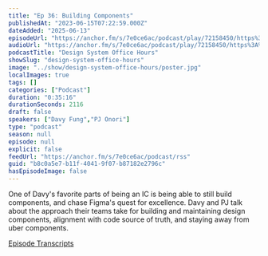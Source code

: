 ```yaml
---
title: "Ep 36: Building Components"
publishedAt: "2023-06-15T07:22:59.000Z"
dateAdded: "2025-06-13"
episodeUrl: "https://anchor.fm/s/7e0ce6ac/podcast/play/72158450/https%3A%2F%2Fd3ctxlq1ktw2nl.cloudfront.net%2Fstaging%2F2023-5-15%2F54e6baa9-0147-a739-f653-6ab5be727743.mp3"
audioUrl: "https://anchor.fm/s/7e0ce6ac/podcast/play/72158450/https%3A%2F%2Fd3ctxlq1ktw2nl.cloudfront.net%2Fstaging%2F2023-5-15%2F54e6baa9-0147-a739-f653-6ab5be727743.mp3"
podcastTitle: "Design System Office Hours"
showSlug: "design-system-office-hours"
image: "../show/design-system-office-hours/poster.jpg"
localImages: true
tags: []
categories: ["Podcast"]
duration: "0:35:16"
durationSeconds: 2116
draft: false
speakers: ["Davy Fung","PJ Onori"]
type: "podcast"
season: null
episode: null
explicit: false
feedUrl: "https://anchor.fm/s/7e0ce6ac/podcast/rss"
guid: "b8c0a5e7-b11f-4041-9f07-b87182e2796c"
hasEpisodeImage: false
---
```

One of Davy's favorite parts of being an IC is being able to still build components, and chase Figma's quest for excellence. Davy and PJ talk about the approach their teams take for building and maintaining design components, alignment with code source of truth, and staying away from uber components.

[⁠Episode Transcripts⁠](https://docs.google.com/document/d/1eBPOj7pQJBKCsc4uWlMM1XwwfTOLiK7Av_qEbwu2F_M/edit?usp=sharing)
